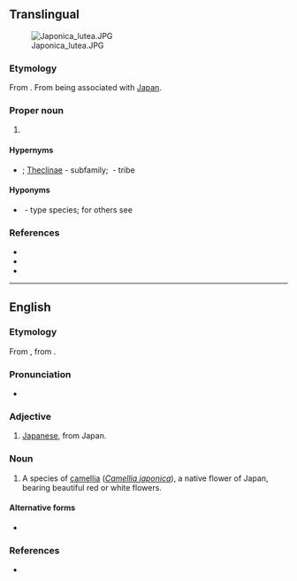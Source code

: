 {{also|japonica}}
==Translingual==
[[File:Japonica lutea.JPG|thumb]]

===Etymology===
From {{bor|mul|la|japonica|gloss=japonicus}}. From being associated with [[Japan]].

===Proper noun===
{{taxoninfl|i=1|g=f}}

# {{taxon|genus|family|Lycaenidae|[[endemic]] to east Asia}}

====Hypernyms====
* {{sense|genus}} {{Lycaenidae Hypernyms}}; [[Theclinae]]&nbsp;- subfamily; {{taxlink|Theclini|tribe|ver=170504}}&nbsp;- tribe

====Hyponyms====
* {{sense|genus}} {{taxlink|Japonica saepestriata|species|ver=170504}}&nbsp;- type species; for others see {{specieslite|i=1}}

===References===
* {{pedia|Japonica (butterfly)|''Japonica'' (butterfly)}}
* {{specieslite|i=1}}
* {{comcatlite|i=1}}

----

==English==

===Etymology===
From {{bor|en|NL.|iaponicus|t=Japanese}}, from {{m|la|Iaponia}}.

===Pronunciation===
* {{a|US}} {{IPA|en|/d͡ʒə.ˈpɑn.ɪ.ˌkə/}}

===Adjective===
{{en-adj|-}}

# [[Japanese]], from Japan.

===Noun===
{{en-noun|-}}

# {{lb|en|dated}} A species of [[camellia]] (''[[Camellia japonica]]''), a native flower of Japan, bearing beautiful red or white flowers.

====Alternative forms====
* {{l|en|japonica}}

===References===
* {{R:Webster 1913}}